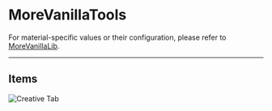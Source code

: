 # MoreVanillaTools


<ProjectHeader slug="morevanillatools" mcVersion="1.16" />

For material-specific values or their configuration, please refer to [MoreVanillaLib](morevanillalib.mdx).

---

## Items
![Creative Tab](/img/projects/morevanillatools/creative_tab.png)
